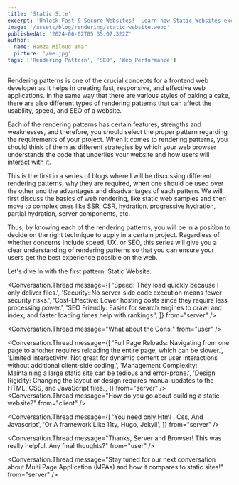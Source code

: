 ```yaml
---
title: 'Static Site'
excerpt: 'Unlock Fast & Secure Websites!  Learn how Static Websites excel for blogs, portfolios & more. Stay tuned for Rendering Patterns!.'
image: '/assets/blog/rendering/static-website.webp'
publishedAt: '2024-06-02T05:35:07.322Z'
author:
  name: Hamza Miloud amar
  picture: '/me.jpg'
tags: ['Rendering Pattern', 'SEO', 'Web Performance']
---
```


Rendering patterns is one of the crucial concepts for a frontend web developer as it helps in creating fast, responsive, and effective web applications. In the same way that there are various styles of baking a cake, there are also different types of rendering patterns that can affect the usability, speed, and SEO of a website.

Each of the rendering patterns has certain features, strengths and weaknesses, and therefore, you should select the proper pattern regarding the requirements of your project. When it comes to rendering patterns, you should think of them as different strategies by which your web browser understands the code that underlies your website and how users will interact with it.

This is the first in a series of blogs where I will be discussing different rendering patterns, why they are required, when one should be used over the other and the advantages and disadvantages of each pattern. We will first discuss the basics of web rendering, like static web samples and then move to complex ones like SSR, CSR, hydration, progressive hydration, partial hydration, server components, etc.

Thus, by knowing each of the rendering patterns, you will be in a position to decide on the right technique to apply in a certain project. Regardless of whether concerns include speed, UX, or SEO, this series will give you a clear understanding of rendering patterns so that you can ensure your users get the best experience possible on the web.

Let's dive in with the first pattern: Static Website.

<Conversation>
  <Conversation.Thread
    message="Hey Chat, I've been hearing a lot about static websites lately. Can you explain what they are?"
    from="user"
  />
  <Conversation.Thread
    message="I’ll start. A static website is a collection of HTML documents that I store and deliver to you, whenever you request a page. These HTML files have the same content for everyone and don’t change based on who is viewing them."
    from="server"
  />
  <Conversation.Thread
    message="When you visit a static site, I simply display the HTML file that Server provides. It’s straightforward because there’s no need for additional processing or generating content on the fly."
    from="browser"
  />
  <Conversation.Thread
    message="I see. But why would someone choose a static website?"
    from="user"
  />
  <Conversation.Thread
    message={[
      'they’re particularly useful when:',
      'Content is Unchanging: If your site’s content doesn’t need frequent updates or personalization.',
      'Performance is Key: Static sites load faster since Server just delivers files without running extra code.',
      'Cost is a Concern: Hosting is cheaper because static sites use fewer resources.',
      'Simplicity is Desired: They’re easy to create and maintain.',
    ]}
    from="server"
  />
  <Conversation.Thread
    message="What are the main pros of using a static site?"
    from="user"
  />

<Conversation.Thread
  message={[
    'Speed: They load quickly because I only deliver files.',
    'Security: No server-side code execution means fewer security risks.',
    'Cost-Effective: Lower hosting costs since they require less processing power.',
    'SEO Friendly: Easier for search engines to crawl and index, and faster loading times help with rankings.',
  ]}
  from="server"
/>

<Conversation.Thread message="What about the Cons:" from="user" />

<Conversation.Thread
  message={[
    'Full Page Reloads: Navigating from one page to another requires reloading the entire page, which can be slower.',
    'Limited Interactivity: Not great for dynamic content or user interactions without additional client-side coding.',
    'Management Complexity: Maintaining a large static site can be tedious and error-prone.',
    'Design Rigidity: Changing the layout or design requires manual updates to the HTML, CSS, and JavaScript files.',
  ]}
  from="server"
/>
<Conversation.Thread
  message="How do you go about building a static website?"
  from="client"
/>

<Conversation.Thread
  message={[
    'You need only Html , Css, And Javascript',
    'Or A framework Like 11ty, Hugo, Jekyll',
  ]}
  from="server"
/>

<Conversation.Thread
  message="Thanks, Server and Browser! This was really helpful. Any final thoughts?"
  from="user"
/>

<Conversation.Thread
  message="Stay tuned for our next conversation about Multi Page Application (MPAs) and how it compares to static sites!"
  from="server"
/>

</Conversation>
